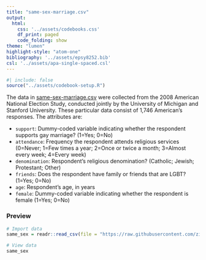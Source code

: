 ```yaml
---
title: "same-sex-marriage.csv"
output: 
  html:
    css: '../assets/codebooks.css'
    df_print: paged
    code_folding: show
theme: "lumen"
highlight-style: "atom-one"
bibliography: '../assets/epsy8252.bib'
csl: '../assets/apa-single-spaced.csl'
---
```



```r
#| include: false
source("../assets/codebook-setup.R")
```

The data in [same-sex-marriage.csv](https://raw.githubusercontent.com/zief0002/benevolent-anteater/main/data/same-sex-marriage.csv) were collected from the 2008 American National Election Study, conducted jointly by the University of Michigan and Stanford University. These particular data consist of 1,746 American's responses. The attributes are:

- `support`: Dummy-coded variable indicating whether the respondent supports gay marriage? (1=Yes; 0=No)
- `attendance`: Frequency the respondent attends religious services (0=Never; 1=Few times a year; 2=Once or twice a month; 3=Almost every week; 4=Every week) 
- `denomination`: Respondent's religious denomination? (Catholic; Jewish; Protestant; Other)
- `friends`: Does the respondent have family or friends that are LGBT? (1=Yes; 0=No)
- `age`: Respondent's age, in years
- `female`: Dummy-coded variable indicating whether the respondent is female (1=Yes; 0=No)


### Preview

```r
# Import data
same_sex = readr::read_csv(file = "https://raw.githubusercontent.com/zief0002/benevolent-anteater/main/data/same-sex-marriage.csv")

# View data
same_sex
```


<!-- ### References -->
